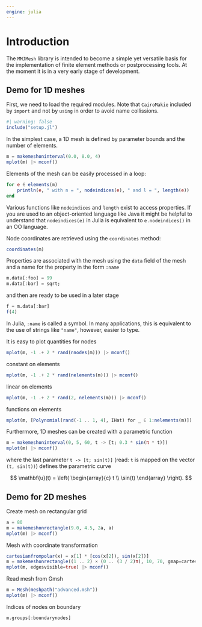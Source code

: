 ```yaml
---
engine: julia
---
```


# Introduction 

The `MMJMesh` library is intended to become a simple yet versatile basis for the implementation of finite element methods or postprocessing tools. At the moment it is in a very early stage of development.

## Demo for 1D meshes

First, we need to load the required modules. Note that `CairoMakie` included by `import` and not by `using` in order to avoid name collissions.

```julia
#| warning: false
include("setup.jl")
```

In the simplest case, a 1D mesh is defined by parameter bounds and the number of elements. 

```julia
m = makemeshoninterval(0.0, 8.0, 4)
mplot(m) |> mconf()
```

Elements of the mesh can be easily processed in a loop:

```julia
for e ∈ elements(m)
    println(e, " with n = ", nodeindices(e), " and l = ", length(e))
end
```

Various functions like `nodeindices` and `length` exist to access properties. If you are used to an object-oriented language like Java it might be helpful to understand that `nodeindices(e)` in Julia is equivalent to `e.nodeindices()` in an OO language.

Node coordinates are retrieved using the `coordinates` method:

```julia
coordinates(m)
```

Properties are associated with the mesh using the `data` field of the mesh and a name for the property in the form `:name`

```julia
m.data[:foo] = 99
m.data[:bar] = sqrt;
```

and then are ready to be used in a later stage

```julia
f = m.data[:bar]
f(4)
```

In Julia, `:name` is called a symbol. In many applications, this is equivalent to the use of strings like `"name"`, however, easier to type.

It is easy to plot quantities for nodes

```julia
mplot(m, -1 .+ 2 * rand(nnodes(m))) |> mconf()
```

constant on elements

```julia
mplot(m, -1 .+ 2 * rand(nelements(m))) |> mconf()
```

linear on elements

```julia
mplot(m, -1 .+ 2 * rand(2, nelements(m))) |> mconf()
```

functions on elements

```julia
mplot(m, [Polynomial(rand(-1 .. 1, 4), IHat) for _ ∈ 1:nelements(m)]) |> mconf()
```

Furthermore, 1D meshes can be created with a parametric function

```julia
m = makemeshoninterval(0, 5, 60, t -> [t; 0.3 * sin(π * t)])
mplot(m) |> mconf()
```

where the last parameter `t -> [t; sin(t)]` (read: `t` is mapped on the vector `(t, sin(t))`) defines the parametric curve

$$
    \mathbf{u}(t) =
    \left(
    \begin{array}{c}
        t
        \\ 
        \sin(t)
    \end{array}
    \right).
$$

## Demo for 2D meshes

Create mesh on rectangular grid

```julia
a = 80
m = makemeshonrectangle(9.0, 4.5, 2a, a)
mplot(m) |> mconf()
```

Mesh with coordinate transformation

```julia
cartesianfrompolar(x) = x[1] * [cos(x[2]), sin(x[2])]
m = makemeshonrectangle((1 .. 2) × (0 .. (3 / 2)π), 10, 70, gmap=cartesianfrompolar)
mplot(m, edgesvisible=true) |> mconf()
```

Read mesh from Gmsh

```julia
m = Mesh(meshpath("advanced.msh"))
mplot(m) |> mconf()
```

Indices of nodes on boundary
```julia
m.groups[:boundarynodes]
```

